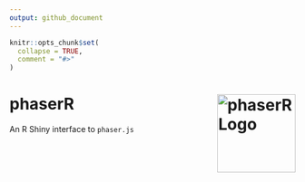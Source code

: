 ```yaml
---
output: github_document
---
```


<!-- README.md is generated from README.Rmd. Please edit that file -->

```r
knitr::opts_chunk$set(
  collapse = TRUE,
  comment = "#>"
)
```

# phaserR <img src="man/figures/phaserR.png" align="right" height="138" style="float:right; height:138px;" alt = "phaserR Logo"/>

<!-- badges: start -->
<!-- badges: end -->

An R Shiny interface to `phaser.js`
